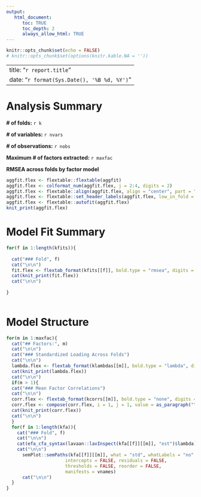 ```yaml
---
output:
   html_document:
      toc: TRUE
      toc_depth: 2
      always_allow_html: TRUE
---
```


```r
knitr::opts_chunk$set(echo = FALSE)
# knitr::opts_chunk$set(options(knitr.kable.NA = ''))

```

---
title: "`r report.title`"
date: "`r format(Sys.Date(), '%B %d, %Y')`"
---

# Analysis Summary

**# of folds:** `r k`

**# of variables:** `r nvars`

**# of observations:** `r nobs`

**Maximum # of factors extracted:** `r maxfac`

**RMSEA across folds by factor model**

```r
aggfit.flex <- flextable::flextable(aggfit)
aggfit.flex <- colformat_num(aggfit.flex, j = 2:4, digits = 2)
aggfit.flex <- flextable::align(aggfit.flex, align = "center", part = "all")
aggfit.flex <- flextable::set_header_labels(aggfit.flex, low_in_fold = "lowest in fold")
aggfit.flex <- flextable::autofit(aggfit.flex)
knit_print(aggfit.flex)
```



# Model Fit Summary

```r
for(f in 1:length(kfits)){
  
  cat("### Fold", f)
  cat("\n\n")
  fit.flex <- flextab_format(kfits[[f]], bold.type = "rmsea", digits = 2)
  cat(knit_print(fit.flex))
  cat("\n\n")
  
}
  
```


# Model Structure

```r

for(m in 1:maxfac){
  cat("## Factors:", m)
  cat("\n\n")
  cat("### Standardized Loading Across Folds")
  cat("\n\n")
  lambda.flex <- flextab_format(klambdas[[m]], bold.type = "lambda", digits = 2)
  cat(knit_print(lambda.flex))
  cat("\n\n")
  if(m > 1){
  cat("### Mean Factor Correlations")
  cat("\n\n")
  corr.flex <- flextab_format(kcorrs[[m]], bold.type = "none", digits = 2)
  corr.flex <- compose(corr.flex, i = 1, j = 1, value = as_paragraph(""), part = "header")
  cat(knit_print(corr.flex))
  cat("\n\n")
  }
  for(f in 1:length(kfa)){
    cat("### Fold", f)
    cat("\n\n")
    cat(efa_cfa_syntax(lavaan::lavInspect(kfa[[f]][[m]], "est")$lambda))
    cat("\n\n")
      semPlot::semPaths(kfa[[f]][[m]], what = "std", whatLabels = "no",
                      intercepts = FALSE, residuals = FALSE,
                      thresholds = FALSE, reorder = FALSE,
                      manifests = vnames)
      cat("\n\n")
  }
}

```

